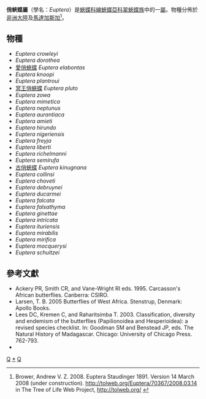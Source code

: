{{NoteTA
|G1=Butterfly
}}
{{Automatic Taxobox
| taxon = Euptera
| authority = Staudinger, 1891
| image = Euptera elabontas male.JPG
| image_caption = 雄性[[愛俏蛺蝶|愛俏蛺蝶]]<br />''Euptera elabontas''♂
| type_species = 俏蛺蝶<br />''Euptera sirene''
| type_species_authority = Staudinger, 1891
| subdivision_ranks = 物種
| subdivision = 共31種，詳見正文。
| synonyms =
}}

'''俏蛺蝶屬'''（學名：''Euptera''）是[[蛺蝶科|蛺蝶科]][[線蛺蝶亞科|線蛺蝶亞科]][[翠蛺蝶族|翠蛺蝶族]]中的一[[屬_(生物)|屬]]。物種分佈於[[非洲大陸|非洲大陸]]及[[馬達加斯加|馬達加斯加]]<ref>Brower, Andrew V. Z. 2008. Euptera Staudinger 1891. Version 14 March 2008 (under construction). http://tolweb.org/Euptera/70367/2008.03.14 {{Wayback|url=http://tolweb.org/Euptera/70367/2008.03.14 |date=20160702013944 }} in The Tree of Life Web Project, http://tolweb.org/ {{Wayback|url=http://tolweb.org/ |date=20110515100516 }}</ref>。

== 物種 ==
* ''Euptera crowleyi''
* ''Euptera dorothea''
* [[愛俏蛺蝶|愛俏蛺蝶]] ''Euptera elabontas''
* ''Euptera knoopi''
* ''Euptera plantroui''
* [[冥王俏蛺蝶|冥王俏蛺蝶]] ''Euptera pluto''
* ''Euptera zowa''
* ''Euptera mimetica''
* ''Euptera neptunus''
* ''Euptera aurantiaca''
* ''Euptera amieti''
* ''Euptera hirundo''
* ''Euptera nigeriensis''
* ''Euptera freyja''
* ''Euptera liberti''
* ''Euptera richelmanni''
* ''Euptera semirufa''
* [[古俏蛺蝶|古俏蛺蝶]] ''Euptera kinugnana''
* ''Euptera collinsi''
* ''Euptera choveti''
* ''Euptera debruynei''
* ''Euptera ducarmei''
* ''Euptera falcata''
* ''Euptera falsathyma''
* ''Euptera ginettae''
* ''Euptera intricata''
* ''Euptera ituriensis''
* ''Euptera mirabilis''
* ''Euptera mirifica''
* ''Euptera mocquerysi''
* ''Euptera schultzei''

<!--
== 圖集 ==
<gallery>
</gallery>
-->
== 參考文獻 ==
<references/>
* Ackery PR, Smith CR, and Vane-Wright RI eds. 1995. Carcasson's African butterflies. Canberra: CSIRO.
* Larsen, T. B. 2005 Butterflies of West Africa. Stenstrup, Denmark: Apollo Books.
* Lees DC, Kremen C, and Raharitsimba T. 2003. Classification, diversity and endemism of the butterflies (Papilionoidea and Hesperioidea): a revised species checklist. In: Goodman SM and Benstead JP, eds. The Natural History of Madagascar. Chicago: University of Chicago Press. 762-793.
* {{Cite book | author = 寿建新 周尧 李宇飞 | title = 世界蝴蝶分類名錄 | location = 中國 | publisher = 陝西科學技術出版社 | date = 2006-04-01 | ISBN = 9787536936768 | language= zh-hans }}

{{Commons category|Euptera}}

{{線蛺蝶亞科}}

{{taxonbar}}
[[Category:_1891年描述的分类群|Q]]
[[Category:俏蛺蝶屬|*]]
[[Category:翠蛺蝶族|Q]]